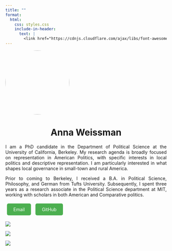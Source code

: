 ```yaml
---
title: ""
format:
  html:
    css: styles.css
    include-in-header:
      text: |
        <link href="https://cdnjs.cloudflare.com/ajax/libs/font-awesome/6.0.0-beta3/css/all.min.css" rel="stylesheet">
---
```


![](images/Headshot.png){.circular-image}

# Anna Weissman {.center-title}

::: about-text
I am a PhD candidate in the Department of Political Science at the University of California, Berkeley. My research agenda is broadly focused on representation in American Politics, with specific interests in local politics and descriptive representation. I am particularly interested in what shapes local governance in small-town and rural America.

Prior to coming to Berkeley, I received a B.A. in Political Science, Philosophy, and German from Tufts University. Subsequently, I spent three years as a research associate in the Political Science department at MIT, working with scholars in both American and Comparative politics.
:::

\vpsace{3ex}

<a href="mailto:anna_weissman@berkeley.edu" class="button"><i class="fas fa-envelope"></i> Email</a> <a href="https://github.com/a-weissman" class="button"><i class="fab fa-github"></i> GitHub</a>

::: {layout-ncol=3}
![](images/twinmountain.png)

![](images/chamber.png)

![](images/cooperlake.png)
:::

<style>
.circular-image {
  border-radius: 50%;
  width: 200px;
  height: 200px;
  object-fit: cover;
}
.center-title {
  text-align: center;
}
.about-text {
  text-align: justify;
  max-width: 800px;
  margin: 0 auto;
}
.button {
  display: inline-block;
  padding: 10px 20px;
  background-color: #4CAF50;
  color: white;
  text-decoration: none;
  border-radius: 5px;
  margin: 5px;
}
</style>
